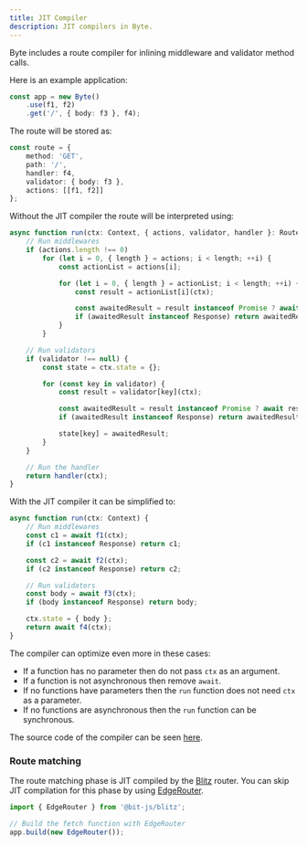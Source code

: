```yaml
---
title: JIT Compiler
description: JIT compilers in Byte.
---
```


Byte includes a route compiler for inlining middleware and validator method calls.

Here is an example application:
```ts
const app = new Byte()
    .use(f1, f2)
    .get('/', { body: f3 }, f4);
```

The route will be stored as:
```ts
const route = {
    method: 'GET',
    path: '/',
    handler: f4,
    validator: { body: f3 },
    actions: [[f1, f2]]
};
```

Without the JIT compiler the route will be interpreted using:
```ts
async function run(ctx: Context, { actions, validator, handler }: Route) {
    // Run middlewares
    if (actions.length !== 0)
        for (let i = 0, { length } = actions; i < length; ++i) {
            const actionList = actions[i];

            for (let i = 0, { length } = actionList; i < length; ++i) {
                const result = actionList[i](ctx);

                const awaitedResult = result instanceof Promise ? await result : result;
                if (awaitedResult instanceof Response) return awaitedResult;
            }
        }

    // Run validators
    if (validator !== null) {
        const state = ctx.state = {};

        for (const key in validator) {
            const result = validator[key](ctx);

            const awaitedResult = result instanceof Promise ? await result : result;
            if (awaitedResult instanceof Response) return awaitedResult;

            state[key] = awaitedResult;
        }
    }

    // Run the handler
    return handler(ctx);
}
```

With the JIT compiler it can be simplified to:
```ts
async function run(ctx: Context) {
    // Run middlewares
    const c1 = await f1(ctx);
    if (c1 instanceof Response) return c1;

    const c2 = await f2(ctx);
    if (c2 instanceof Response) return c2;

    // Run validators
    const body = await f3(ctx);
    if (body instanceof Response) return body;

    ctx.state = { body };
    return await f4(ctx);
}
```

The compiler can optimize even more in these cases:
- If a function has no parameter then do not pass `ctx` as an argument.
- If a function is not asynchronous then remove `await`.
- If no functions have parameters then the `run` function does not need `ctx` as a parameter.
- If no functions are asynchronous then the `run` function can be synchronous.

The source code of the compiler can be seen [here](https://github.com/bit-js/byte/blob/main/src/core/server/route.ts#L61).

### Route matching
The route matching phase is JIT compiled by the [Blitz](https://www.npmjs.com/package/@bit-js/blitz) router.
You can skip JIT compilation for this phase by using [EdgeRouter](https://www.npmjs.com/package/@bit-js/blitz#edge-router).
```ts
import { EdgeRouter } from '@bit-js/blitz';

// Build the fetch function with EdgeRouter
app.build(new EdgeRouter());
```
